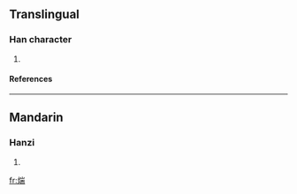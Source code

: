 ==Translingual==
===Han character===
{{Han char|rn=86|rad=火|as=09|sn=13|four=9282<sub>7</sub>|canj=火山一月 (FUMB)}}
# {{defn|Han|sort=火09}}
====References====
{{Han ref|kx=0676.150|dkj=19190|dj=1087.190|hdz=32218.040|uh=7153|ud=29011|bh=DE7E|bd=56958}}

----
==Mandarin==
===Hanzi===
{{cmn-hanzi|pin=[[qián]] (qian2), [[shān]] (shan1), [[shǎn]] (shan3), [[tuān]] (tuan1)|wg=ch'ien<sup>2</sup>, shan<sup>1</sup>, shan<sup>3</sup>, t'uan<sup>1</sup>}}
# {{defn|Mandarin}}

[[fr:煓]]